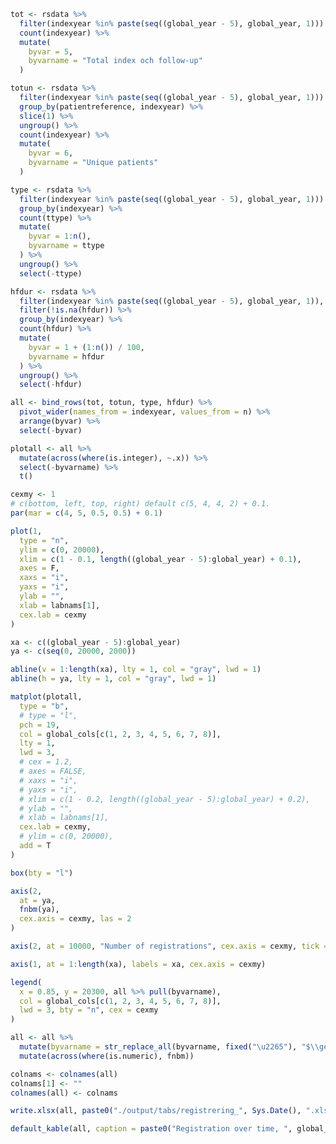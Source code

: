 ```r

tot <- rsdata %>%
  filter(indexyear %in% paste(seq((global_year - 5), global_year, 1))) %>%
  count(indexyear) %>%
  mutate(
    byvar = 5,
    byvarname = "Total index och follow-up"
  )

totun <- rsdata %>%
  filter(indexyear %in% paste(seq((global_year - 5), global_year, 1))) %>%
  group_by(patientreference, indexyear) %>%
  slice(1) %>%
  ungroup() %>%
  count(indexyear) %>%
  mutate(
    byvar = 6,
    byvarname = "Unique patients"
  )

type <- rsdata %>%
  filter(indexyear %in% paste(seq((global_year - 5), global_year, 1))) %>%
  group_by(indexyear) %>%
  count(ttype) %>%
  mutate(
    byvar = 1:n(),
    byvarname = ttype
  ) %>%
  ungroup() %>%
  select(-ttype)

hfdur <- rsdata %>%
  filter(indexyear %in% paste(seq((global_year - 5), global_year, 1)), ttype == "Index") %>%
  filter(!is.na(hfdur)) %>%
  group_by(indexyear) %>%
  count(hfdur) %>%
  mutate(
    byvar = 1 + (1:n()) / 100,
    byvarname = hfdur
  ) %>%
  ungroup() %>%
  select(-hfdur)

all <- bind_rows(tot, totun, type, hfdur) %>%
  pivot_wider(names_from = indexyear, values_from = n) %>%
  arrange(byvar) %>%
  select(-byvar)

plotall <- all %>%
  mutate(across(where(is.integer), ~.x)) %>%
  select(-byvarname) %>%
  t()

cexmy <- 1
# c(bottom, left, top, right) default c(5, 4, 4, 2) + 0.1.
par(mar = c(4, 5, 0.5, 0.5) + 0.1)

plot(1,
  type = "n",
  ylim = c(0, 20000),
  xlim = c(1 - 0.1, length((global_year - 5):global_year) + 0.1),
  axes = F,
  xaxs = "i",
  yaxs = "i",
  ylab = "",
  xlab = labnams[1],
  cex.lab = cexmy
)

xa <- c((global_year - 5):global_year)
ya <- c(seq(0, 20000, 2000))

abline(v = 1:length(xa), lty = 1, col = "gray", lwd = 1)
abline(h = ya, lty = 1, col = "gray", lwd = 1)

matplot(plotall,
  type = "b",
  # type = "l",
  pch = 19,
  col = global_cols[c(1, 2, 3, 4, 5, 6, 7, 8)],
  lty = 1,
  lwd = 3,
  # cex = 1.2,
  # axes = FALSE,
  # xaxs = "i",
  # yaxs = "i",
  # xlim = c(1 - 0.2, length((global_year - 5):global_year) + 0.2),
  # ylab = "",
  # xlab = labnams[1],
  cex.lab = cexmy,
  # ylim = c(0, 20000),
  add = T
)

box(bty = "l")

axis(2,
  at = ya,
  fnbm(ya),
  cex.axis = cexmy, las = 2
)

axis(2, at = 10000, "Number of registrations", cex.axis = cexmy, tick = FALSE, line = 3)

axis(1, at = 1:length(xa), labels = xa, cex.axis = cexmy)

legend(
  x = 0.85, y = 20300, all %>% pull(byvarname),
  col = global_cols[c(1, 2, 3, 4, 5, 6, 7, 8)],
  lwd = 3, bty = "n", cex = cexmy
)
```

```r

all <- all %>%
  mutate(byvarname = str_replace_all(byvarname, fixed("\u2265"), "$\\geq$")) %>%
  mutate(across(where(is.numeric), fnbm))

colnams <- colnames(all)
colnams[1] <- ""
colnames(all) <- colnams

write.xlsx(all, paste0("./output/tabs/registrering_", Sys.Date(), ".xlsx"), rowNames = FALSE, overwrite = T)

default_kable(all, caption = paste0("Registration over time, ", global_year - 5, "-", global_year), escape = F, align = c("l", rep("c", ncol(all) - 1)))
```
